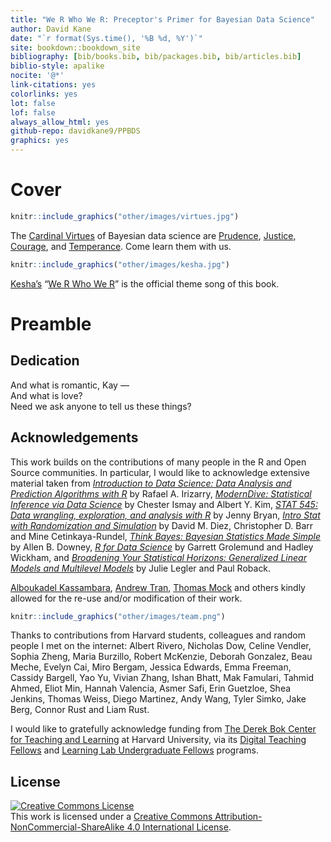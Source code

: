 ```yaml
--- 
title: "We R Who We R: Preceptor's Primer for Bayesian Data Science"
author: David Kane
date: "`r format(Sys.time(), '%B %d, %Y')`"
site: bookdown::bookdown_site
bibliography: [bib/books.bib, bib/packages.bib, bib/articles.bib]
biblio-style: apalike
nocite: '@*'
link-citations: yes
colorlinks: yes
lot: false
lof: false
always_allow_html: yes
github-repo: davidkane9/PPBDS
graphics: yes
---
```


# Cover {-}

<!-- This is not a bad cover. But we really should do more. First, we need a good close up of each of the 4 cardinal virtues. It is hard to see them in this shot. Then we need Kesha to be placed in parallel to them. She is not so much the fifth virtue as she is us, aspiring to practice these virtues. Then, we might add some text about each of the virtues, beginning with the Latin term. Of course, we don't have the space to go into how these terms connect to concepts in data science. Also, it might be nice to tie the book title more closely into this display. Also, maybe we should be using the full width here.  -->

```r
knitr::include_graphics("other/images/virtues.jpg") 
```

The [Cardinal Virtues](https://en.wikipedia.org/wiki/Cardinal_virtues) of Bayesian data science are [Prudence](https://en.wikipedia.org/wiki/Prudence), [Justice](https://en.wikipedia.org/wiki/Justice_(virtue)), [Courage](https://en.wikipedia.org/wiki/Courage), and [Temperance](https://en.wikipedia.org/wiki/Temperance_(virtue)). Come learn them with us.

```r
knitr::include_graphics("other/images/kesha.jpg") 
```

[Kesha's](https://en.wikipedia.org/wiki/Kesha) "[We R Who We R](https://en.wikipedia.org/wiki/We_R_Who_We_R)" is the official theme song of this book.


# Preamble {-}


## Dedication {-}

And what is romantic, Kay ---  
And what is love?  
Need we ask anyone to tell us these things?  

## Acknowledgements {-}

This work builds on the contributions of many people in the R and Open Source communities. In particular, I would like to acknowledge extensive material taken from *[Introduction to Data Science: Data Analysis and Prediction Algorithms with R](https://rafalab.github.io/dsbook/)* by Rafael A. Irizarry, *[ModernDive: Statistical Inference via Data Science](https://moderndive.com/)* by Chester Ismay and Albert Y. Kim,
 *[STAT 545: Data wrangling, exploration, and analysis with R](https://stat545.com/)* by Jenny Bryan, *[Intro Stat with Randomization and Simulation](https://www.openintro.org/stat/textbook.php?stat_book=isrs)* by David M. Diez, Christopher D. Barr and Mine Cetinkaya-Rundel, *[Think Bayes: Bayesian Statistics Made Simple](https://greenteapress.com/wp/think-bayes/)* by Allen B. Downey, *[R for Data Science](https://r4ds.had.co.nz/)* by Garrett Grolemund and Hadley Wickham, and *[Broadening Your Statistical Horizons: Generalized Linear Models and Multilevel Models](https://bookdown.org/roback/bookdown-bysh/)* by Julie Legler and Paul Roback.  
 
[Alboukadel Kassambara](https://www.datanovia.com/en/blog/gganimate-how-to-create-plots-with-beautiful-animation-in-r/), [Andrew Tran](https://github.com/andrewbtran/NICAR-2019-mapping), [Thomas Mock](https://themockup.blog/posts/2020-05-16-gt-a-grammer-of-tables/) and others kindly allowed for the re-use and/or modification of their work.

```r
knitr::include_graphics("other/images/team.png") 
```
 
Thanks to contributions from Harvard students, colleagues and random people I met on the internet: Albert Rivero, Nicholas Dow, Celine Vendler, Sophia Zheng, Maria Burzillo, Robert McKenzie, Deborah Gonzalez, Beau Meche, Evelyn Cai, Miro Bergam, Jessica Edwards, Emma Freeman, Cassidy Bargell, Yao Yu, Vivian Zhang, Ishan Bhatt,  Mak Famulari, Tahmid Ahmed, Eliot Min, Hannah Valencia, Asmer Safi, Erin Guetzloe, Shea Jenkins, Thomas Weiss, Diego Martinez, Andy Wang, Tyler Simko, Jake Berg, Connor Rust and Liam Rust.

I would like to gratefully acknowledge funding from [The Derek Bok Center for Teaching and Learning](https://bokcenter.harvard.edu/) at Harvard University, via its [Digital Teaching Fellows](https://bokcenter.harvard.edu/graduate-fellows-0) and [Learning Lab Undergraduate Fellows](https://bokcenter.harvard.edu/undergraduate-fellows) programs.


## License {-}

<a rel="license" href="http://creativecommons.org/licenses/by-nc-sa/4.0/"><img alt="Creative Commons License" style="border-width:0" src="https://i.creativecommons.org/l/by-nc-sa/4.0/88x31.png" /></a><br />This work is licensed under a <a rel="license" href="http://creativecommons.org/licenses/by-nc-sa/4.0/">Creative Commons Attribution-NonCommercial-ShareAlike 4.0 International License</a>.

